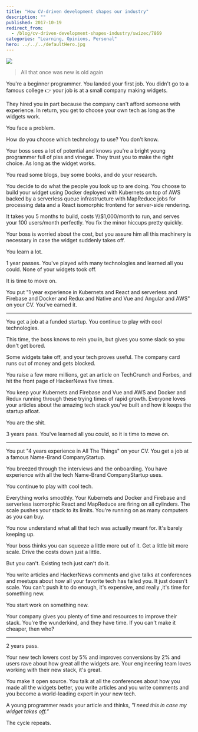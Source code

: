 ```yaml
---
title: "How CV-driven development shapes our industry"
description: ""
published: 2017-10-19
redirect_from:
  - /blog/cv-driven-development-shapes-industry/swizec/7869
categories: "Learning, Opinions, Personal"
hero: ../../../defaultHero.jpg
---
```


![](https://swizec.com/blog/wp-content/uploads/2017/10/quote.jpg)

> All that once was new is old again

You're a beginner programmer. You landed your first job. You didn't go to a famous college 👉 your job is at a small company making widgets.

They hired you in part because the company can't afford someone with experience. In return, you get to choose your own tech as long as the widgets work.

You face a problem.

How do you choose which technology to use? You don't know.

Your boss sees a lot of potential and knows you're a bright young programmer full of piss and vinegar. They trust you to make the right choice. As long as the widget works.

You read some blogs, buy some books, and do your research.

You decide to do what the people you look up to are doing. You choose to build your widget using Docker deployed with Kubernets on top of AWS backed by a serverless queue infrastructure with MapReduce jobs for processing data and a React isomorphic frontend for server-side rendering.

It takes you 5 months to build, costs \\\\\\\$1,000/month to run, and serves your 100 users/month perfectly. You fix the minor hiccups pretty quickly.

Your boss is worried about the cost, but you assure him all this machinery is necessary in case the widget suddenly takes off.

You learn a lot.

1 year passes. You've played with many technologies and learned all you could. None of your widgets took off.

It is time to move on.

You put "1 year experience in Kubernets and React and serverless and Firebase and Docker and Redux and Native and Vue and Angular and AWS" on your CV. You've earned it.

---

You get a job at a funded startup. You continue to play with cool technologies.

This time, the boss knows to rein you in, but gives you some slack so you don't get bored.

Some widgets take off, and your tech proves useful. The company card runs out of money and gets blocked.

You raise a few more millions, get an article on TechCrunch and Forbes, and hit the front page of HackerNews five times.

You keep your Kubernets and Firebase and Vue and AWS and Docker and Redux running through these trying times of rapid growth. Everyone loves your articles about the amazing tech stack you've built and how it keeps the startup afloat.

You are the shit.

3 years pass. You've learned all you could, so it is time to move on.

---

You put "4 years experience in All The Things" on your CV. You get a job at a famous Name-Brand CompanyStartup.

You breezed through the interviews and the onboarding. You have experience with all the tech Name-Brand CompanyStartup uses.

You continue to play with cool tech.

Everything works smoothly. Your Kubernets and Docker and Firebase and serverless isomorphic React and MapReduce are firing on all cylinders. The scale pushes your stack to its limits. You're running on as many computers as you can buy.

You now understand what all that tech was actually meant for. It's barely keeping up.

Your boss thinks you can squeeze a little more out of it. Get a little bit more scale. Drive the costs down just a little.

But you can't. Existing tech just can't do it.

You write articles and HackerNews comments and give talks at conferences and meetups about how all your favorite tech has failed you. It just doesn't scale. You can't push it to do enough, it's expensive, and really ,it's time for something new.

You start work on something new.

Your company gives you plenty of time and resources to improve their stack. You're the wunderkind, and they have time. If you can't make it cheaper, then who?

---

2 years pass.

Your new tech lowers cost by 5% and improves conversions by 2% and users rave about how great all the widgets are. Your engineering team loves working with their new stack, it's great.

You make it open source. You talk at all the conferences about how you made all the widgets better, you write articles and you write comments and you become a world-leading expert in your new tech.

A young programmer reads your article and thinks, _"I need this in case my widget takes off.”_

The cycle repeats.
